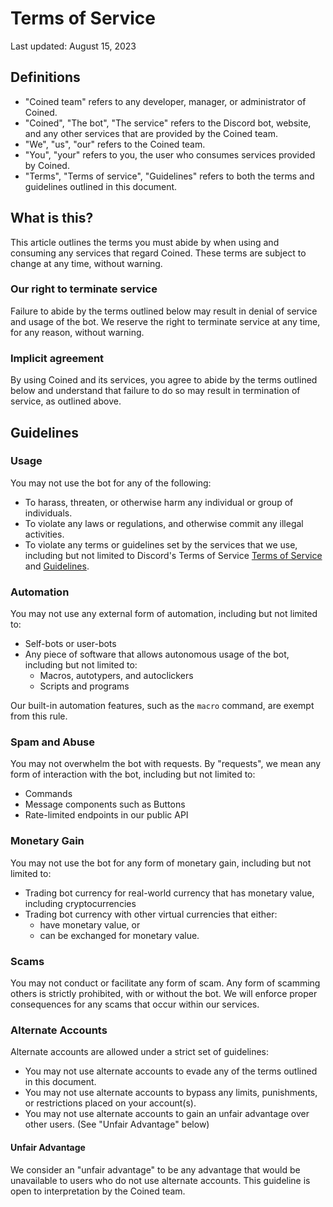 
# Terms of Service

Last updated: August 15, 2023

## Definitions

- "Coined team" refers to any developer, manager, or administrator of Coined.
- "Coined", "The bot", "The service" refers to the Discord bot, website, and any other services that are provided by the Coined team.
- "We", "us", "our" refers to the Coined team.
- "You", "your" refers to you, the user who consumes services provided by Coined.
- "Terms", "Terms of service", "Guidelines" refers to both the terms and guidelines outlined in this document.

## What is this?

This article outlines the terms you must abide by when using and consuming any services that regard Coined.
These terms are subject to change at any time, without warning.

### Our right to terminate service

Failure to abide by the terms outlined below may result in denial of service and usage of the bot.
We reserve the right to terminate service at any time, for any reason, without warning.

### Implicit agreement

By using Coined and its services, you agree to abide by the terms outlined below and understand that failure to do so
may result in termination of service, as outlined above.

## Guidelines

### Usage

You may not use the bot for any of the following:

- To harass, threaten, or otherwise harm any individual or group of individuals.
- To violate any laws or regulations, and otherwise commit any illegal activities.
- To violate any terms or guidelines set by the services that we use, including but not limited to
Discord's Terms of Service [Terms of Service](https://discord.com/terms)
and [Guidelines](https://discord.com/guidelines).

### Automation

You may not use any external form of automation, including but not limited to:

- Self-bots or user-bots
- Any piece of software that allows autonomous usage of the bot, including but not limited to:
  - Macros, autotypers, and autoclickers
  - Scripts and programs

Our built-in automation features, such as the `macro` command, are exempt from this rule.

### Spam and Abuse

You may not overwhelm the bot with requests. By "requests", we mean any form of interaction with the bot,
including but not limited to:

- Commands
- Message components such as Buttons
- Rate-limited endpoints in our public API

### Monetary Gain

You may not use the bot for any form of monetary gain, including but not limited to:

- Trading bot currency for real-world currency that has monetary value, including cryptocurrencies
- Trading bot currency with other virtual currencies that either:
  - have monetary value, or
  - can be exchanged for monetary value.

### Scams

You may not conduct or facilitate any form of scam. Any form of scamming others is strictly prohibited,
with or without the bot. We will enforce proper consequences for any scams that occur within our services.

### Alternate Accounts

Alternate accounts are allowed under a strict set of guidelines:

- You may not use alternate accounts to evade any of the terms outlined in this document.
- You may not use alternate accounts to bypass any limits, punishments, or restrictions placed on your account(s).
- You may not use alternate accounts to gain an unfair advantage over other users. (See "Unfair Advantage" below)

#### Unfair Advantage

We consider an "unfair advantage" to be any advantage that would be unavailable to users who do not use alternate
accounts. This guideline is open to interpretation by the Coined team.

